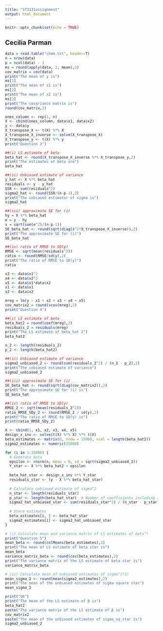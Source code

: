 ---
title: "ST3131assignment"
output: html_document
---

```{r setup, include=FALSE}
knitr::opts_chunk$set(echo = TRUE)
```

## Cecilia Parman

```{r - Question 2}
data = read.table("chem.txt", header=T)
n = nrow(data)
p = ncol(data) - 1 
ms = round(apply(data, 2, mean),2)
cov_matrix = cov(data)
print("The mean of y is")
ms[1]
print("The mean of x1 is")
ms[2]
print("The mean of x2 is")
ms[3]
print("The covariance matrix is")
round(cov_matrix,2)

```

```{r - Question 3}
ones_column <- rep(1, n)
X <- cbind(ones_column, data$x1, data$x2)
y <- data$y
X_transpose_X <- t(X) %*% X
X_transpose_X_inverse <- solve(X_transpose_X)
X_transpose_y <- t(X) %*% y
print("Question 3")

##(i) LS estimate of beta
beta_hat <- round(X_transpose_X_inverse %*% X_transpose_y,2)
print("The estimates of beta are")
beta_hat

##(ii) Unbiased estimate of variance
y_hat <- X %*% beta_hat
residuals <- y - y_hat
SSR <- sum(residuals^2)
sigma2_hat <- round(SSR/(n-p-1),2)
print("The unbiased estimator of sigma is")
sigma2_hat

##(iii) approximate SE for (i)
hy = X %*% beta_hat
e = y - hy
s = sqrt(sum(e^2)/(n-p-1))
SE_beta_hat <- round(sqrt(diag(s^2*X_transpose_X_inverse)),2)
print("The approximate SE for (i)")
SE_beta_hat

##(iv) ratio of RMSE to SD(y)
RMSE <- sqrt(mean(residuals^2))
ratio <- round(RMSE/sd(y),2)
print("The ratio of RMSE to SD(y)")
ratio
```

```{r - Question 4}
x3 <- data$x1^2
x4 <- data$x2^2
x5 <- data$x1*data$x2
x1 <- data$x1
x2 <- data$x2

mreg = lm(y ~ x1 + x2 + x3 + x4 + x5)
cov_matrix2 = round(vcov(mreg),2)
print("Question 4")

##(i) LS estimate of beta
beta_hat2 = round(coef(mreg),2)
residuals_2 = residuals(mreg)
print("The LS estimate of beta_hat 2")
beta_hat2

n_2 <- length(residuals_2)
p_2 <- length(beta_hat2)

##(ii) Unbiased estimate of variance
sigma2_unbiased_2 <- round(sum(residuals_2^2) / (n_2 - p_2),2)
print("The unbiased estimate of variance")
sigma2_unbiased_2

##(iii) approximate SE for (i)
SE_beta_hat <- round(sqrt(diag(cov_matrix2)),2)
print("The approximate SE for (i) is")
SE_beta_hat

##(iv) ratio of RMSE to SD(y)
RMSE_2 <- sqrt(mean(residuals_2^2))
ratio_RMSE_SDy_2 <- round(RMSE_2 / sd(y),2)
print("The ratio of RMSE to SD(y) is")
print(ratio_RMSE_SDy_2)
```

```{r - Question 5}
X <- cbind(1, x1, x2, x3, x4, x5)
design_x_inv <- solve(t(X) %*% X) %*% t(X)
beta_estimates <- matrix(0, nrow = 15000, ncol = length(beta_hat2))
sigma2_estimates <- numeric(15000)

for (i in 1:15000) {
  # Generate data
  epsilon <- rnorm(n, mean = 0, sd = sqrt(sigma2_unbiased_2))
  Y_star <- X %*% beta_hat2 + epsilon
  
  beta_hat_star <- design_x_inv %*% Y_star
  residuals_star <- (y - X %*% beta_hat_star)
  
  # Calculate unbiased estimate of sigma^2
  n_star <- length(residuals_star)
  p_star <- length(beta_hat_star)  # Number of coefficients including intercept
  sigma2_hat_unbiased_star <- sum(residuals_star^2) / (n_star - p_star)
  
  # Store estimates
  beta_estimates[i, ] <- beta_hat_star
  sigma2_estimates[i] <- sigma2_hat_unbiased_star
}

# (i) Calculate mean and variance matrix of LS estimates of beta^*
print("Question 5")
mean_beta <- round(colMeans(beta_estimates),2)
print("The mean of LS estimate of beta star is")
mean_beta
variance_matrix_beta <- round(cov(beta_estimates),2)
print("The variance matrix of the LS estimate of beta star is")
variance_matrix_beta

# (ii) Calculate mean of unbiased estimates of sigma^(*2)
mean_sigma_2 <- round(mean(sigma2_estimates),2)
print("The mean of the unbiased estimates of sigma square star")
mean_sigma_2

```

```{r - Question 6}
print("Q6")
print("The mean of the LS estimate of β is")
beta_hat2
paste("The variance matrix of the LS estimate of β is")
cov_matrix2
paste("The mean of the unbiased estimates of sigma_sq_star is")
sigma2_unbiased_2
```


